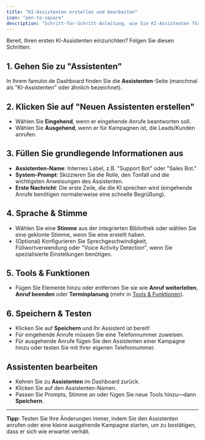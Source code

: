 ```yaml
---
title: "KI-Assistenten erstellen und bearbeiten"
icon: "pen-to-square"
description: "Schritt-für-Schritt-Anleitung, wie Sie KI-Assistenten für eingehende und ausgehende Anrufe erstellen, konfigurieren und modifizieren"
---
```


Bereit, Ihren ersten KI-Assistenten einzurichten? Folgen Sie diesen Schritten:

## 1. Gehen Sie zu "Assistenten"

In Ihrem famulor.de Dashboard finden Sie die **Assistenten**-Seite (manchmal als "KI-Assistenten" oder ähnlich bezeichnet).

## 2. Klicken Sie auf "Neuen Assistenten erstellen"

- Wählen Sie **Eingehend**, wenn er eingehende Anrufe beantworten soll.
- Wählen Sie **Ausgehend**, wenn er für Kampagnen ist, die Leads/Kunden anrufen.

## 3. Füllen Sie grundlegende Informationen aus

- **Assistenten-Name**: Internes Label, z.B. "Support Bot" oder "Sales Bot."
- **System-Prompt**: Skizzieren Sie die Rolle, den Tonfall und die wichtigsten Anweisungen des Assistenten.
- **Erste Nachricht**: Die erste Zeile, die die KI sprechen wird (eingehende Anrufe benötigen normalerweise eine schnelle Begrüßung).

## 4. Sprache & Stimme

- Wählen Sie eine **Stimme** aus der integrierten Bibliothek oder wählen Sie eine geklonte Stimme, wenn Sie eine erstellt haben.
- (Optional) Konfigurieren Sie Sprechgeschwindigkeit, Füllwortverwendung oder "Voice Activity Detection", wenn Sie spezialisierte Einstellungen benötigen.

## 5. Tools & Funktionen

- Fügen Sie Elemente hinzu oder entfernen Sie sie wie **Anruf weiterleiten**, **Anruf beenden** oder **Terminplanung** (mehr in [Tools & Funktionen](/de/ai-assistants/tools-and-functions)).

## 6. Speichern & Testen

- Klicken Sie auf **Speichern** und Ihr Assistent ist bereit!
- Für eingehende Anrufe müssen Sie eine Telefonnummer zuweisen.
- Für ausgehende Anrufe fügen Sie den Assistenten einer Kampagne hinzu oder testen Sie mit Ihrer eigenen Telefonnummer.

## Assistenten bearbeiten

- Kehren Sie zu **Assistenten** im Dashboard zurück.
- Klicken Sie auf den Assistenten-Namen.
- Passen Sie Prompts, Stimme an oder fügen Sie neue Tools hinzu—dann **Speichern**.

---

**Tipp:** Testen Sie Ihre Änderungen immer, indem Sie den Assistenten anrufen oder eine kleine ausgehende Kampagne starten, um zu bestätigen, dass er sich wie erwartet verhält. 